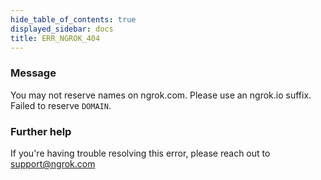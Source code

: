 ```yaml
---
hide_table_of_contents: true
displayed_sidebar: docs
title: ERR_NGROK_404
---
```


### Message

You may not reserve names on ngrok.com. Please use an ngrok.io suffix. Failed to reserve `DOMAIN`.

### Further help

If you're having trouble resolving this error, please reach out to [support@ngrok.com](mailto:support@ngrok.com?subject=Help%20with%20ERR_NGROK_404)
